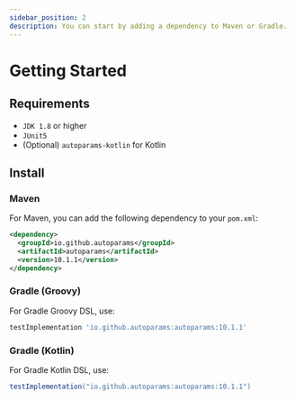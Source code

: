 ```yaml
---
sidebar_position: 2
description: You can start by adding a dependency to Maven or Gradle.
---
```


# Getting Started

## Requirements
- `JDK 1.8` or higher
- `JUnit5`
- (Optional) `autoparams-kotlin` for Kotlin

## Install

### Maven

For Maven, you can add the following dependency to your `pom.xml`:

```xml
<dependency>
  <groupId>io.github.autoparams</groupId>
  <artifactId>autoparams</artifactId>
  <version>10.1.1</version>
</dependency>
```

### Gradle (Groovy)

For Gradle Groovy DSL, use:

```gradle
testImplementation 'io.github.autoparams:autoparams:10.1.1'
```

### Gradle (Kotlin)

For Gradle Kotlin DSL, use:

```gradle
testImplementation("io.github.autoparams:autoparams:10.1.1")
```
